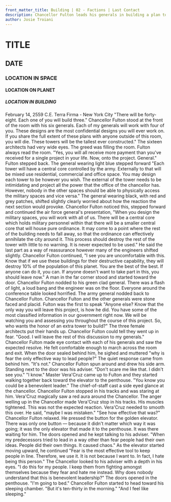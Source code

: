 ```yaml
---
front_matter_title: Building | 02 - Factions | Last Contact
description: Chancellor Fulton leads his generals in building a plan to intimidate Terra Further. Cassandra undermines the project in secret.
author: Josie Troiani
---
```

# TITLE

## DATE

### LOCATION IN SPACE

#### LOCATION ON PLANET

##### LOCATION IN BUILDING

February 14, 2559 C.E.
Terra Firma - New York City
"There will be forty-eight. Each one of you will build three." Chancellor Fulton stood at the front of the room with his six generals. Each of my generals will work with four of you. These designs are the most confidential designs you will ever work on. If you share the full extent of these plans with anyone outside of this room, you will die. These towers will be the tallest ever constructed." The sixteen architects had very wide eyes. The greed was filling the room. Fulton always read the room. "Yes, you will all receive more payment than you've received for a single project in your life. Now, onto the project. General." Fulton stepped back.
The general wearing light blue stepped forward "Each tower will have a central core controlled by the army. Externally to that will be mixed use residential, commercial and office space. You may design each tower to be however you wish. The external of the tower needs to be intimidating and project all the power that the office of the chancellor has. However, nobody in the other spaces should be able to physically access the military spaces and vice versa."
The general wearing black, with red and grey patches, shifted slightly clearly worried about how the reaction the next section would provoke. Chancellor Fulton noticed this, stepped forward and continued the air force general's presentation, "When you design the military spaces, you will work with all of us. There will be a central core which holds military personnel within that there will be a smaller central core that will house pure ordinance. It may come to a point where the rest of the building needs to fall away, so that the ordinance can effectively annihilate the city around it. This process should destroy the rest of the tower with little to no warning. It is never expected to be used." He said the last part as a way of reassurance however many of the engineers shifted slightly.
Chancellor Fulton continued, "I see you are uncomfortable with this. Know that if we use these buildings for their destructive capability, they will destroy 10% of the population of this planet. You are the best of the best. If anyone can do it, you can. If anyone doesn't want to take part in this, you should leave now."
A man in the far corner stood and started toward the door. Chancellor Fulton nodded to his green clad general. There was a flash of light, a loud bang and the engineer was on the floor. Everyone around the conference table looked horrified. The army general nodded back to Chancellor Fulton. Chancellor Fulton and the other generals were stone faced and placid.
Fulton was the first to speak "Anyone else? Know that the only way you will leave this project, is how he did. You have some of the most classified information in our government right now. We will be watching you and assessing you throughout the course of this project. So, who wants the honor of an extra tower to build?" The three female architects put their hands up. Chancellor Fulton could tell they went up in fear. "Good. I will leave the rest of this discussion to my generals."
Chancellor Fulton made eye contact with each of his generals and saw the expected resolve. He felt comfortable enough to march across the room and exit. When the door sealed behind him, he sighed and muttered "why is fear the only effective way to lead people?" The quiet response came from behind him. "It's not." Chancellor Fulton spun around and drew his side arm. Standing next to the door was his adviser. "Don't scare me like that. I didn't see you."
"I know." Master Vera'Cruz came up to Fulton and they started walking together back toward the elevator to the penthouse. "You know you could be a benevolent leader." The chief-of-staff cast a side eyed glance at the chancellor. Chancellor Fulton stopped in his tracks and was staring at him. Vera'Cruz magically saw a red aura around the Chancellor. The anger welling up in the Chancellor made Vera'Cruz stop in his tracks. His muscles tightened. This was not the expected reaction. Vera'Cruz needed to smooth this over. He said, "maybe I was mistaken."
"See how effective that was?" Chancellor Fulton relaxed. He pressed the button for the golden elevator. There was only one button — because it didn't matter which way it was going; it was the only elevator that made it to the penthouse. It was there waiting for him. The doors opened and he kept talking to his adviser. "When my predecessors tried to lead in a way other than fear people had their own ideas. People did their own things. It caused chaos." As the elevator started moving upward, he continued "Fear is the most effective tool to keep people in line. Therefore, we use it. It is not because I want to. In fact, I hate being this person."
The Chancellor looked to his adviser with a depth in his eyes. "I do this for my people. I keep them from fighting amongst themselves because they fear and hate me instead. Why does nobody understand that this is benevolent leadership?" The doors opened in the penthouse. "I'm going to bed." Chancellor Fulton started to head toward his sleeping chamber.
"But it's ten-thirty in the morning."
"And I feel like sleeping."
